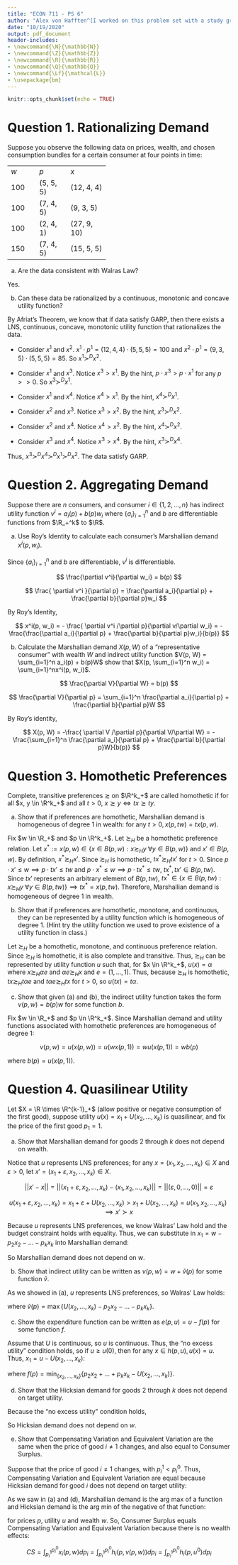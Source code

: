 ```yaml
---
title: "ECON 711 - PS 6"
author: "Alex von Hafften^[I worked on this problem set with a study group of Michael Nattinger, Andrew Smith, Tyler Welch, and Ryan Mather. I also discussed problems with Emily Case, Sarah Bass, and Danny Edgel.]"
date: "10/19/2020"
output: pdf_document
header-includes:
- \newcommand{\N}{\mathbb{N}}
- \newcommand{\Z}{\mathbb{Z}}
- \newcommand{\R}{\mathbb{R}}
- \newcommand{\Q}{\mathbb{Q}}
- \newcommand{\Lf}{\mathcal{L}}
- \usepackage{bm}
---
```


```r
knitr::opts_chunk$set(echo = TRUE)
```

# Question 1. Rationalizing Demand

Suppose you observe the following data on prices, wealth, and chosen consumption bundles for a certain consumer at four points in time:

+-----+-----------+-------------+
| $w$ | $p$       | $x$         |
+-----+-----------+-------------+
| 100 | (5, 5, 5) | (12, 4, 4)  |
+-----+-----------+-------------+
| 100 | (7, 4, 5) | (9, 3, 5)   |
+-----+-----------+-------------+
| 100 | (2, 4, 1) | (27, 9, 10) |
+-----+-----------+-------------+
| 150 | (7, 4, 5) | (15, 5, 5)  |
+-----+-----------+-------------+

(a) Are the data consistent with Walras Law?

Yes.

\begin{align*}
(5, 5, 5) \cdot (12, 4, 4) &= 100\\
(7, 4, 5) \cdot (9, 3, 5) &= 100\\
(2, 4, 1) \cdot (27, 9, 10) &= 100\\
(7, 4, 5) \cdot (15, 5, 5) &= 150
\end{align*}

(b) Can these data be rationalized by a continuous, monotonic and concave utility function?\footnote{Hint: you don't need to calculate the cost of every bundle at every price; if $x^i > x^j$, then $p \cdot x^i > p \cdot x^j$ for any $p >> 0$.}

By Afriat's Theorem, we know that if data satisfy GARP, then there exists a LNS, continuous, concave, monotonic utility function that rationalizes the data.

  - Consider $x^1$ and $x^2$.  $x^1 \cdot p^1 = (12, 4, 4) \cdot (5, 5, 5) = 100$ and $x^2 \cdot p^1 = (9, 3, 5) \cdot (5, 5, 5) = 85$.  So $x^1 \succ^D x^2$.

  - Consider $x^1$ and $x^3$. Notice $x^3>x^1$. By the hint, $p \cdot x^3 > p \cdot x^1$ for any $p >> 0$. So $x^3 \succ^D x^1$.

  - Consider $x^1$ and $x^4$. Notice $x^4>x^1$. By the hint, $x^4 \succ^D x^1$.

  - Consider $x^2$ and $x^3$. Notice $x^3>x^2$. By the hint, $x^3 \succ^D x^2$.

  - Consider $x^2$ and $x^4$. Notice $x^4 > x^2$. By the hint, $x^4 \succ^D x^2$.

  - Consider $x^3$ and $x^4$. Notice $x^3 > x^4$. By the hint, $x^3 \succ^D x^4$.

Thus, $x^3 \succ^D x^4 \succ^D x^1 \succ^D x^2$.  The data satisfy GARP.

\pagebreak

# Question 2. Aggregating Demand

Suppose there are $n$ consumers, and consumer $i \in \{1, 2, ..., n\}$ has indirect utility function $v^i = a_i(p) + b(p)w_i$ where $\{a_i\}_{i=1}^n$ and $b$ are differentiable functions from $\R_+^k$ to $\R$.

(a) Use Roy's Identity to calculate each consumer's Marshallian demand $x^i(p, w_i)$.

Since $\{a_i\}_{i=1}^n$ and $b$ are differentiable, $v^i$ is differentiable. 

$$
\frac{\partial v^i}{\partial w_i} = b(p)
$$

$$
\frac{ \partial v^i }{\partial p} = \frac{\partial a_i}{\partial p} + \frac{\partial b}{\partial p}w_i
$$

By Roy's Identity,

$$
x^i(p, w_i) = - \frac{  \partial v^i /\partial p}{\partial v/\partial w_i} = -\frac{\frac{\partial a_i}{\partial p} + \frac{\partial b}{\partial p}w_i}{b(p)}
$$

(b) Calculate the Marshallian demand $X(p, W)$ of a "representative consumer" with wealth $W$ and indirect utility function $V(p, W) = \sum_{i=1}^n a_i(p) + b(p)W$ show that $X(p, \sum_{i=1}^n w_i) = \sum_{i=1}^nx^i(p, w_i)$.

$$
\frac{\partial V}{\partial W} = b(p)
$$

$$
\frac{\partial V}{\partial p} = \sum_{i=1}^n \frac{\partial a_i}{\partial p} + \frac{\partial b}{\partial p}W
$$

By Roy's identity,

$$
X(p, W) = -\frac{  \partial V /\partial p}{\partial V/\partial W} = -\frac{\sum_{i=1}^n \frac{\partial a_i}{\partial p} + \frac{\partial b}{\partial p}W}{b(p)}
$$

\begin{align*}
X\Bigg(p, \sum_{i=1}^n w_i\Bigg) 
&= -\frac{\sum_{i=1}^n \frac{\partial a_i}{\partial p}(p) + \frac{\partial b}{\partial p}(p)\sum_{i=1}^n w_i}{b(p)}\\
&= -\frac{\sum_{i=1}^n \Big[\frac{\partial a_i}{\partial p}(p) + \frac{\partial b}{\partial p}(p)w_i\Big]}{b(p)}\\
&= -\sum_{i=1}^n \frac{\frac{\partial a_i}{\partial p}(p) + \frac{\partial b}{\partial p}(p)w_i}{b(p)}\\
&= \sum_{i=1}^n x^i(p, w_i)
\end{align*}

\pagebreak

# Question 3. Homothetic Preferences

Complete, transitive preferences $\succsim$ on $\R^k_+$ are called homothetic if for all $x, y \in \R^k_+$ and all $t > 0$, $x \succsim y \iff tx \succsim ty$.

(a) Show that if preferences are homothetic, Marshallian demand is homogeneous of degree 1 in wealth: for any $t > 0, x(p, tw) = tx(p, w)$.

Fix $w \in \R_+$ and $p \in \R^k_+$. Let $\succsim_H$ be a homothetic preference relation.  Let $x^* := x(p, w) \in \{x \in B(p, w) : x \succsim_H y \; \forall y \in B(p, w)\}$ and $x' \in B(p, w)$. By definition, $x^* \succsim_H x'$. Since $\succsim_H$ is homothetic, $tx^* \succsim_H tx'$ for $t > 0$.  Since $p \cdot x' \le w \implies p \cdot tx' \le tw$ and $p \cdot x^* \le w \implies p \cdot tx^* \le tw$, $tx^*, tx' \in B(p, tw)$.  Since $tx'$ represents an arbitrary element of $B(p, tw)$, $tx^* \in \{x \in B(p, tw) : x \succsim_H y \; \forall y \in B(p, tw)\} \implies tx^* = x(p, tw)$. Therefore, Marshallian demand is homogeneous of degree 1 in wealth.

(b) Show that if preferences are homothetic, monotone, and continuous, they can be represented by a utility function which is homogeneous of degree 1. (Hint try the utility function we used to prove existence of a utility function in class.)

Let $\succsim_H$ be a homothetic, monotone, and continuous preference relation. Since $\succsim_H$ is homothetic, it is also complete and transitive.  Thus, $\succsim_H$ can be represented by utility function $u$ such that, for $x \in \R^k_+$, $u(x) = \alpha$ where $x \succsim_H \alpha e$ and $\alpha e \succsim_H x$ and $e = (1, ..., 1)$. Thus, because $\succsim_H$ is homothetic, $tx \succsim_H t \alpha e$ and $t \alpha e \succsim_H tx$ for $t > 0$, so $u(tx) = t\alpha$.

(c) Show that given (a) and (b), the indirect utility function takes the form $v(p, w) = b(p)w$ for some function $b$.

Fix $w \in \R_+$ and $p \in \R^k_+$. Since Marshallian demand and utility functions associated with homothetic preferences are homogeneous of degree 1:

$$
v(p, w) = u(x(p,w)) = u(wx(p,1)) = wu(x(p,1)) = wb(p)
$$

where $b(p) = u(x(p,1))$.

\pagebreak

# Question 4. Quasilinear Utility

Let $X = \R \times \R^{k-1}_+$ (allow positive or negative consumption of the first good), suppose utility $u(x) = x_1 + U(x_2, ..., x_k)$ is quasilinear, and fix the price of the first good $p_1=1$.

(a) Show that Marshallian demand for goods 2 through $k$ does not depend on wealth.

Notice that $u$ represents LNS preferences; for any $x = (x_1, x_2, ..., x_k) \in X$ and $\varepsilon >0$, let $x' = (x_1+\varepsilon, x_2, ..., x_k) \in X$. 

$$
||x' - x|| = ||(x_1+\varepsilon, x_2, ..., x_k) - (x_1, x_2, ..., x_k) || = ||(\varepsilon, 0, ..., 0)|| = \varepsilon
$$

$$
u(x_1+\varepsilon, x_2, ..., x_k) = x_1 + \varepsilon + U(x_2, ..., x_k) > x_1  + U(x_2, ..., x_k) = u(x_1, x_2, ..., x_k) \implies x' \succ x
$$

Because $u$ represents LNS preferences, we know Walras' Law hold and the budget constraint holds with equality. Thus, we can substitute in $x_1 = w - p_2x_2 - ... - p_kx_k$ into Marshallian demand:

\begin{align*}
x(p, w) &= \arg \max_{x \in B(p, w)} u(x) \\
&= \arg \max_{x \in B(p, w)} \{x_1 + U(x_2, ..., x_k) \} \\
&= \arg \max \{w - p_2x_2 - ... - p_kx_k + U(x_2, ..., x_k) \} \\
&= \arg \max \{ U(x_2, ..., x_k) - p_2x_2 - ... - p_kx_k\}
\end{align*}

So Marshallian demand does not depend on $w$.

(b) Show that indirect utility can be written as $v(p, w) = w + \tilde{v}(p)$ for some function $\tilde{v}$.

As we showed in (a), $u$ represents LNS preferences, so Walras' Law holds:

\begin{align*}
v(p, w) 
&= \max_{x \in B(p, w)}u(x) \\
&= \max_{x \in B(p, w)}\{x_1  + U(x_2, ..., x_k)\} \\
&= \max \{w - p_2x_2 - ... - p_kx_k  + U(x_2, ..., x_k)\} \\
&= w + \max \{U(x_2, ..., x_k)- p_2x_2 - ... - p_kx_k\} \\
&= w + \tilde{v}(p)
\end{align*}

where $\tilde{v}(p) = \max \{U(x_2, ..., x_k)- p_2x_2 - ... - p_kx_k\}$.

\pagebreak

(c) Show the expenditure function can be written as $e(p, u) = u - f(p)$ for some function $f$.

Assume that $U$ is continuous, so $u$ is continuous.  Thus, the "no excess utility" condition holds, so if $u \ge u(0)$, then for any $x \in h(p, u), u(x) = u$. Thus, $x_1 = u - U(x_2, ..., x_k)$:

\begin{align*}
e(p, u) &= \min_{x} \{x_1 + p_2x_2 + ... + p_kx_k\} \\
&= \min \{u - U(x_2, ..., x_k) + p_2x_2 + ... + p_kx_k\} \\
&= u + \min \{p_2x_2 + ... + p_kx_k - U(x_2, ..., x_k)\} \\
&= u + f(p)
\end{align*}

where $f(p) = \min_{\{x_2, ..., x_k\}} \{p_2x_2 + ... + p_kx_k - U(x_2, ..., x_k)\}$.

(d) Show that the Hicksian demand for goods 2 through $k$ does not depend on target utility.

Because the "no excess utility" condition holds,

\begin{align*}
h(p, u) 
&= \arg \min_{x} \{u - U(x_2, ..., x_k) + p_2x_2 + ... + p_kx_k\} \\
&= \arg \min \{p_2x_2 + ... + p_kx_k - U(x_2, ..., x_k)\}
\end{align*}

So Hicksian demand does not depend on $w$.

(e) Show that Compensating Variation and Equivalent Variation are the same when the price of good $i \neq 1$ changes, and also equal to Consumer Surplus.

Suppose that the price of good $i \neq 1$ changes, with $p^1_i < p_i^0$. Thus, Compensating Variation and Equivalent Variation are equal because Hicksian demand for good $i$ does not depend on target utility:

\begin{align*}
CV &= e(p^0, u^0) - e(p^1, u^0) = \int_{p^1_i}^{p_i^0} h_i(p, u^0) dp_i \\
EV &= e(p^0, u^1) - e(p^1, u^1) = \int_{p^1_i}^{p_i^0} h_i(p, u^1) dp_i = \int_{p^1_i}^{p_i^0} h_i(p, u^0) dp_i
\end{align*}

As we saw in (a) and (d), Marshallian demand is the arg max of a function and Hicksian demand is the arg min of the negative of that function:

\begin{align*}
x(p, w) 
&= \arg \max \{ U(x_2, ..., x_k) - p_2x_2 - ... - p_kx_k\} \\
&=\arg \min \{p_2x_2 + ... + p_kx_k - U(x_2, ..., x_k)\} \\
&= h(p, u)
\end{align*}

for prices $p$, utility $u$ and wealth $w$.  So, Consumer Surplus equals Compensating Variation and Equivalent Variation because there is no wealth effects:

$$
CS = \int_{p^1_i}^{p_i^0} x_i(p, w) dp_i = \int_{p^1_i}^{p_i^0} h_i(p, v(p,w)) dp_i = \int_{p^1_i}^{p_i^0} h_i(p, u^0) dp_i
$$